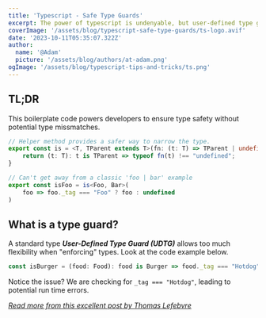 ```yaml
---
title: 'Typescript - Safe Type Guards'
excerpt: The power of typescript is undenyable, but user-defined type guards lead to unpredictable issues.
coverImage: '/assets/blog/typescript-safe-type-guards/ts-logo.avif'
date: '2023-10-11T05:35:07.322Z'
author:
  name: '@Adam'
  picture: '/assets/blog/authors/at-adam.png'
ogImage: '/assets/blog/typescript-tips-and-tricks/ts.png'
---
```


## TL;DR

This boilerplate code powers developers to ensure type safety without potential type missmatches.

```ts
// Helper method provides a safer way to narrow the type.
export const is = <T, TParent extends T>(fn: (t: T) => TParent | undefined) => {
    return (t: T): t is TParent => typeof fn(t) !== "undefined";
}

// Can't get away from a classic 'foo | bar' example
export const isFoo = is<Foo, Bar>(
    foo => foo._tag === "Foo" ? foo : undefined
)
```

## What is a type guard?

A standard type _**User-Defined Type Guard (UDTG)**_ allows too much flexibility when "enforcing" types.  Look at the code example below.

```ts
const isBurger = (food: Food): food is Burger => food._tag === "Hotdog";
```

Notice the issue?  We are checking for `_tag === "Hotdog"`, leading to potential run time errors.

_[Read more from this excellent post by Thomas Lefebvre](https://unsplash.com/blog/user-defined-type-guards-not-safe/)_